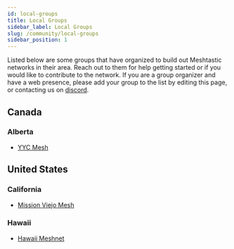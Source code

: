 ```yaml
---
id: local-groups
title: Local Groups
sidebar_label: Local Groups
slug: /community/local-groups
sidebar_position: 1
---
```



Listed below are some groups that have organized to build out Meshtastic networks in their area. Reach out to them
for help getting started or if you would like to contribute to the network. If you are a group organizer and have a
web presence, please add your group to the list by editing this page, or contacting us on
[discord](https://discord.com/invite/ktMAKGBnBs).

## Canada
### Alberta
- [YYC Mesh](https://yycmesh.com/)

## United States
### California
- [Mission Viejo Mesh](https://missionviejomesh.org/)

### Hawaii
- [Hawaii Meshnet](https://www.hawaiimesh.net/)